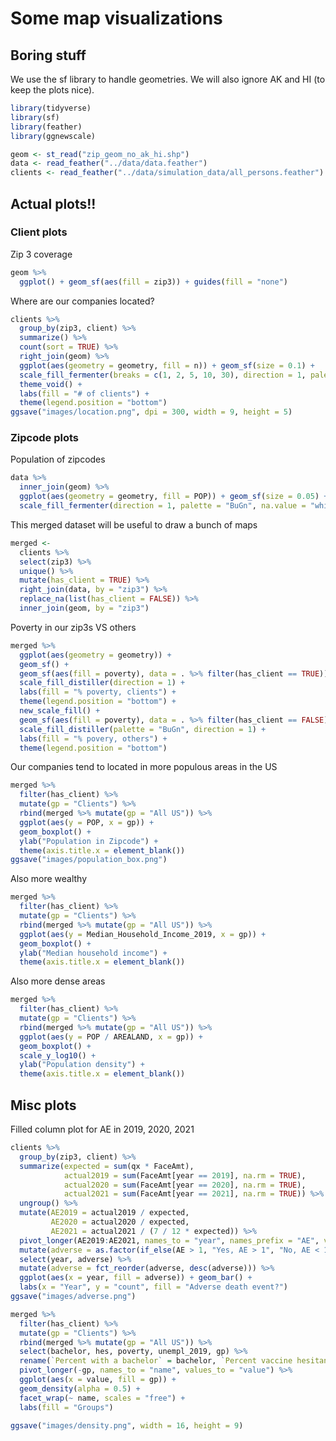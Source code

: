 # Some map visualizations

## Boring stuff

We use the sf library to handle geometries. We will also ignore AK and HI (to keep the plots nice).
```r
library(tidyverse)
library(sf)
library(feather)
library(ggnewscale)

geom <- st_read("zip_geom_no_ak_hi.shp")
data <- read_feather("../data/data.feather")
clients <- read_feather("../data/simulation_data/all_persons.feather")
```
## Actual plots!!
### Client plots
Zip 3 coverage
```r
geom %>%
  ggplot() + geom_sf(aes(fill = zip3)) + guides(fill = "none")
```

Where are our companies located?
```r
clients %>%
  group_by(zip3, client) %>%
  summarize() %>%
  count(sort = TRUE) %>%
  right_join(geom) %>%
  ggplot(aes(geometry = geometry, fill = n)) + geom_sf(size = 0.1) +
  scale_fill_fermenter(breaks = c(1, 2, 5, 10, 30), direction = 1, palette = "PuRd", na.value = "white") +
  theme_void() +
  labs(fill = "# of clients") +
  theme(legend.position = "bottom")
ggsave("images/location.png", dpi = 300, width = 9, height = 5)
```

### Zipcode plots
Population of zipcodes
```r
data %>%
  inner_join(geom) %>%
  ggplot(aes(geometry = geometry, fill = POP)) + geom_sf(size = 0.05) +
  scale_fill_fermenter(direction = 1, palette = "BuGn", na.value = "white")
```

This merged dataset will be useful to draw a bunch of maps
```r
merged <-
  clients %>%
  select(zip3) %>%
  unique() %>%
  mutate(has_client = TRUE) %>%
  right_join(data, by = "zip3") %>%
  replace_na(list(has_client = FALSE)) %>%
  inner_join(geom, by = "zip3")
```

Poverty in our zip3s VS others
```r
merged %>%
  ggplot(aes(geometry = geometry)) +
  geom_sf() +
  geom_sf(aes(fill = poverty), data = . %>% filter(has_client == TRUE)) +
  scale_fill_distiller(direction = 1) +
  labs(fill = "% poverty, clients") +
  theme(legend.position = "bottom") +
  new_scale_fill() +
  geom_sf(aes(fill = poverty), data = . %>% filter(has_client == FALSE)) +
  scale_fill_distiller(palette = "BuGn", direction = 1) +
  labs(fill = "% povery, others") +
  theme(legend.position = "bottom")
```

Our companies tend to located in more populous areas in the US
```r
merged %>%
  filter(has_client) %>%
  mutate(gp = "Clients") %>%
  rbind(merged %>% mutate(gp = "All US")) %>%
  ggplot(aes(y = POP, x = gp)) +
  geom_boxplot() +
  ylab("Population in Zipcode") +
  theme(axis.title.x = element_blank())
ggsave("images/population_box.png")
```

Also more wealthy
```r
merged %>%
  filter(has_client) %>%
  mutate(gp = "Clients") %>%
  rbind(merged %>% mutate(gp = "All US")) %>%
  ggplot(aes(y = Median_Household_Income_2019, x = gp)) +
  geom_boxplot() +
  ylab("Median household income") +
  theme(axis.title.x = element_blank())
```

Also more dense areas
```r
merged %>%
  filter(has_client) %>%
  mutate(gp = "Clients") %>%
  rbind(merged %>% mutate(gp = "All US")) %>%
  ggplot(aes(y = POP / AREALAND, x = gp)) +
  geom_boxplot() +
  scale_y_log10() +
  ylab("Population density") +
  theme(axis.title.x = element_blank())
```

## Misc plots
Filled column plot for AE in 2019, 2020, 2021
```r
clients %>%
  group_by(zip3, client) %>%
  summarize(expected = sum(qx * FaceAmt),
            actual2019 = sum(FaceAmt[year == 2019], na.rm = TRUE),
            actual2020 = sum(FaceAmt[year == 2020], na.rm = TRUE),
            actual2021 = sum(FaceAmt[year == 2021], na.rm = TRUE)) %>%
  ungroup() %>%
  mutate(AE2019 = actual2019 / expected,
         AE2020 = actual2020 / expected,
         AE2021 = actual2021 / (7 / 12 * expected)) %>%
  pivot_longer(AE2019:AE2021, names_to = "year", names_prefix = "AE", values_to = "AE") %>%
  mutate(adverse = as.factor(if_else(AE > 1, "Yes, AE > 1", "No, AE < 1"))) %>%
  select(year, adverse) %>%
  mutate(adverse = fct_reorder(adverse, desc(adverse))) %>%
  ggplot(aes(x = year, fill = adverse)) + geom_bar() +
  labs(x = "Year", y = "count", fill = "Adverse death event?")
ggsave("images/adverse.png")
```

```r
merged %>%
  filter(has_client) %>%
  mutate(gp = "Clients") %>%
  rbind(merged %>% mutate(gp = "All US")) %>%
  select(bachelor, hes, poverty, unempl_2019, gp) %>%
  rename(`Percent with a bachelor` = bachelor, `Percent vaccine hesitant` = hes, `Poverty percentage` = poverty, `Unemployment rate` = unempl_2019) %>%
  pivot_longer(-gp, names_to = "name", values_to = "value") %>%
  ggplot(aes(x = value, fill = gp)) +
  geom_density(alpha = 0.5) +
  facet_wrap(~ name, scales = "free") +
  labs(fill = "Groups")

ggsave("images/density.png", width = 16, height = 9)
```

